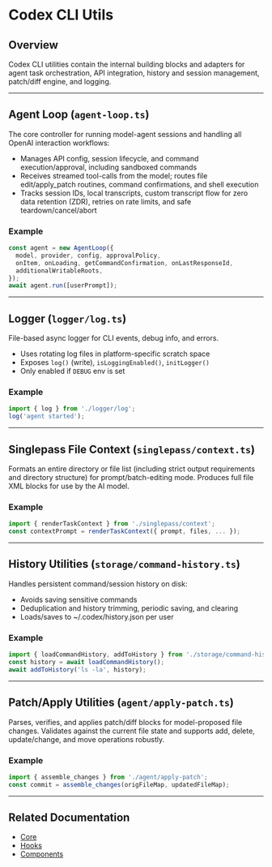 # Codex CLI Utils

## Overview
Codex CLI utilities contain the internal building blocks and adapters for agent task orchestration, API integration, history and session management, patch/diff engine, and logging.

---

## Agent Loop (`agent-loop.ts`)
The core controller for running model-agent sessions and handling all OpenAI interaction workflows:
- Manages API config, session lifecycle, and command execution/approval, including sandboxed commands
- Receives streamed tool-calls from the model; routes file edit/apply_patch routines, command confirmations, and shell execution
- Tracks session IDs, local transcripts, custom transcript flow for zero data retention (ZDR), retries on rate limits, and safe teardown/cancel/abort

### Example
```typescript
const agent = new AgentLoop({
  model, provider, config, approvalPolicy,
  onItem, onLoading, getCommandConfirmation, onLastResponseId,
  additionalWritableRoots,
});
await agent.run([userPrompt]);
```

---

## Logger (`logger/log.ts`)
File-based async logger for CLI events, debug info, and errors.
- Uses rotating log files in platform-specific scratch space
- Exposes `log()` (write), `isLoggingEnabled()`, `initLogger()`
- Only enabled if `DEBUG` env is set

### Example
```typescript
import { log } from './logger/log';
log('agent started');
```

---

## Singlepass File Context (`singlepass/context.ts`)
Formats an entire directory or file list (including strict output requirements and directory structure) for prompt/batch-editing mode. Produces full file XML blocks for use by the AI model.

### Example
```typescript
import { renderTaskContext } from './singlepass/context';
const contextPrompt = renderTaskContext({ prompt, files, ... });
```

---

## History Utilities (`storage/command-history.ts`)
Handles persistent command/session history on disk:
- Avoids saving sensitive commands
- Deduplication and history trimming, periodic saving, and clearing
- Loads/saves to ~/.codex/history.json per user

### Example
```typescript
import { loadCommandHistory, addToHistory } from './storage/command-history';
const history = await loadCommandHistory();
await addToHistory('ls -la', history);
```

---

## Patch/Apply Utilities (`agent/apply-patch.ts`)
Parses, verifies, and applies patch/diff blocks for model-proposed file changes. Validates against the current file state and supports add, delete, update/change, and move operations robustly.

### Example
```typescript
import { assemble_changes } from './agent/apply-patch';
const commit = assemble_changes(origFileMap, updatedFileMap);
```

---

## Related Documentation
- [Core](./codex-cli-core.mdx)
- [Hooks](./codex-cli-hooks.mdx)
- [Components](./codex-cli-components.mdx)

